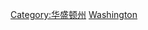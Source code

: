 {{Commonscat|Transport in Washington (state)}}

[[Category:华盛顿州|Category:华盛顿州]]
[[Category:美國各州交通|Washington]]